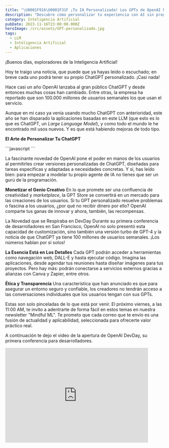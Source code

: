 ```yaml
---
title: "\U0001F916\U0001F31F ¡Tu IA Personalizada! Los GPTs de OpenAI han llegado"
description: "Descubre cómo personalizar tu experiencia con AI sin programar. Los GPTs personalizados han llegado. ¡Únete a la newsletter \"Mindful ML\" y transforma ideas en soluciones únicas! \U0001F680\U0001F916"
category: Inteligencia Artificial
pubDate: 2023-11-16T23:00:00.000Z
heroImage: /src/assets/GPT-personalizado.jpg
tags:
  - LLM
  - Inteligencia Artificial
  - Aplicaciones
---
```


¡Buenos días, exploradores de la Inteligencia Artificial!

Hoy te traigo una noticia, que puede que ya hayas leído o escuchado; en breve cada uno podrá tener su propio ChatGPT personalizado. ¡Casi nada!

Hace casi un año OpenAI lanzaba al gran público ChatGPT y desde entonces muchas cosas han cambiado. Entre otras, la empresa ha reportado que son 100.000 millones de usuarios semanales los que usan el servicio.

Aunque en mi caso ya venía usando mucho ChatGPT con anterioridad, este año se han disparado la aplicaciones basadas en este LLM (que esto es lo que es ChatGPT, un *Large Language Model*), y como todo el mundo le he encontrado mil usos nuevos. Y es que está habiendo mejoras de todo tipo.

**El Arte de Personalizar Tu ChatGPT**

<div class="blur-lg">
  ```javascript
  ```

  La fascinante novedad de OpenAI pone el poder en manos de los usuarios al permitirles crear versiones personalizadas de ChatGPT, diseñadas para tareas específicas y adaptadas a necesidades concretas. Y sí, has leído bien: para empezar a modelar tu propio agente de IA no tienes que ser un gurú de la programación.

  **Monetizar el Genio Creativo** En lo que promete ser una confluencia de creatividad y *marketplace*, la GPT Store se convertirá en un mercado para las creaciones de los usuarios. Si tu GPT personalizado resuelve problemas o fascina a los usuarios, ¿por qué no recibir dinero por ello? OpenAI comparte tus ganas de innovar y ahora, también, las recompensas.

  La Novedad que se Respiraba en DevDay Durante su primera conferencia de desarrolladores en San Francisco, OpenAI no solo presentó esta capacidad de customización, sino también una versión turbo de GPT-4 y la noticia de que ChatGPT ya tiene 100 millones de usuarios semanales. ¡Los números hablan por sí solos!

  **La Esencia Está en Los Detalles** Cada GPT podrán acceder a herramientas como navegación web, DALL-E y hasta ejecutar código. Imagina las aplicaciones, desde agendar tus reuniones hasta diseñar imágenes para tus proyectos. Pero hay más: podrán conectarse a servicios externos gracias a alianzas con Canva y Zapier, entre otros.

  **Ética y Transparencia** Una característica que han anunciado es que para asegurar un entorno seguro y confiable, los creadores no tendrán acceso a las conversaciones individuales que los usuarios tengan con sus GPTs.

  Estas son solo pinceladas de lo que está por venir. El próximo viernes, a las 11:00 AM, te invito a adentrarte de forma fácil en estos temas en nuestra newsletter "Mindful ML". Te prometo que cada correo que te envío es una fusión de actualidad y aplicabilidad, seleccionada para ofrecerte valor práctico real.
</div>

A continuación te dejo el video de la apertura de OpenAI DevDay, su primera conferencia para desarrolladores.

<div class="aspect-w-16 aspect-h-9">
  <iframe class="content-center" src="https://www.youtube.com/embed/U9mJuUkhUzk" width="90%" height="300" frameborder="0" allow="autoplay; fullscreen; picture-in-picture" allowfullscreen />
</div>

¡Hasta la próxima semana! Seguiremos atentos a todas las novedad del fascinante mundo de *Machine Learning*, *Data Science* y *Deep Learning* está a tu disposición para explorar.

PD1 - ¡Comparte este correo y deja que más gente curiosa se una a nuestra comunidad!

PD2 - ¿Quieres más? El email de la próxima semana ya está más cerca ;) ¡No te lo pierdas! Estará en tu bandeja de entrada el próximo viernes a las 11:00.

Recuerda, ¿Tienes sugerencias, preguntas o simplemente quieres compartir tus ideas? ¡No dudes en responder a este correo! Tu participación es siempre bienvenida.

¡Hasta pronto y que tengas una semana increíble!

<hr />

<table role="presentation" cellpadding="0" cellspacing="0" border="0" align="center" id="tableBlock-44" width="100%" style="table-layout: fixed;">
  <tbody>
    <tr>
      <td align="center" class="ml-rte-table" style="padding: 0 0 20px 0;">
        <div class="table-responsive" style="line-height: 125%; display: block; width: 100%; overflow-x: auto; -ms-overflow-style: -ms-autohiding-scrollbar;">
          <table role="presentation" bgcolor="#FFFFFF" border="1" bordercolor="#EEEEEE" style="border-collapse: collapse; border: 1px solid #eeeeee" cellpadding="0" cellspacing="0" align="center" width="100%" class="mlContentTable">
            <tbody>
              <tr>
                <th align="left" bgcolor="#F6F6F6" colspan="2" valign="middle" style="padding: 10px 20px; padding-top: 10; padding-bottom: 10; border-color: #eeeeee;">
                  <p style="word-break: break-word; font-family: Helvetica, sans-serif; color: #000000; font-size: 14px; line-height: 125%; margin: 0;">
                    Herramientas
                  </p>
                </th>
              </tr>

              <tr class="">
                <td width="50%" style="padding: 10px 20px; padding-top: 10; padding-bottom: 10; border-color: #eeeeee;">
                  <p style="word-break: break-word; font-family: Helvetica, sans-serif; color: #000000; font-size: 14px; line-height: 125%; margin: 0;">
                    Taskade
                  </p>
                </td>

                <td width="50%" style="padding: 10px 20px; padding-top: 10; padding-bottom: 10; border-color: #eeeeee;">
                  <p style="word-break: break-word; font-family: Helvetica, sans-serif; color: #000000; font-size: 14px; line-height: 125%; margin: 0;">
                    <a href="https://taskade.com/?via=9f1ck" rel="noopener noreferrer" data-token-index="0" tabindex="0" style="color: #000000; text-decoration: none;">[https://taskade.com?via=9f1ck](https://taskade.com?via=9f1ck)</a>
                  </p>
                </td>
              </tr>

              <tr class="striped">
                <td width="50%" style="padding: 10px 20px; padding-top: 10; padding-bottom: 10; background: #f5f5f5; border-color: #eeeeee;">
                  <p style="word-break: break-word; font-family: Helvetica, sans-serif; color: #000000; font-size: 14px; line-height: 125%; margin: 0;">
                    Notion AI
                  </p>
                </td>

                <td width="50%" style="padding: 10px 20px; padding-top: 10; padding-bottom: 10; background: #f5f5f5; border-color: #eeeeee;">
                  <p style="word-break: break-word; font-family: Helvetica, sans-serif; color: #000000; font-size: 14px; line-height: 125%; margin: 0;">
                    <a href="https://affiliate.notion.so/a50o0a7tl9z5-4y5a7" rel="noopener noreferrer" data-token-index="0" tabindex="0" style="color: #000000; text-decoration: none;">[https://affiliate.notion.so/a50o0a7tl9z5-4y5a7](https://affiliate.notion.so/a50o0a7tl9z5-4y5a7)</a>
                  </p>
                </td>
              </tr>

              <tr class="">
                <td width="50%" style="padding: 10px 20px; padding-top: 10; padding-bottom: 10; border-color: #eeeeee;">
                  <p style="word-break: break-word; font-family: Helvetica, sans-serif; color: #000000; font-size: 14px; line-height: 125%; margin: 0;">
                    Machine Learning For Absolute Beginners: A Plain English
                    Introduction: 3 (AI, Data Science, Python & Statistics for
                    Beginners)
                  </p>
                </td>

                <td width="50%" style="padding: 10px 20px; padding-top: 10; padding-bottom: 10; border-color: #eeeeee;">
                  <p style="word-break: break-word; font-family: Helvetica, sans-serif; color: #000000; font-size: 14px; line-height: 125%; margin: 0;">
                    <span class="ml-rte-link-wrapper" style="line-height: 125%;"><a href="https://amzn.to/49jY4KN" style="color: #000000; text-decoration: none;"><u>[https://amzn.to/49jY4KN](https://amzn.to/49jY4KN)</u></a></span>
                  </p>
                </td>
              </tr>
            </tbody>
          </table>
        </div>
      </td>
    </tr>
  </tbody>
</table>

<table role="presentation" cellpadding="0" cellspacing="0" border="0" align="center" id="tableBlock-57" width="100%" style="table-layout: fixed;">
  <tbody>
    <tr>
      <td align="center" class="ml-rte-table" style="padding: 0 0 20px 0;">
        <div class="table-responsive" style="line-height: 125%; display: block; width: 100%; overflow-x: auto; -ms-overflow-style: -ms-autohiding-scrollbar;">
          <table role="presentation" bgcolor="#FFFFFF" border="1" bordercolor="#EEEEEE" style="border-collapse: collapse; border: 1px solid #eeeeee" cellpadding="0" cellspacing="0" align="center" width="100%" class="mlContentTable">
            <tbody>
              <tr>
                <th align="left" bgcolor="#F6F6F6" colspan="2" valign="middle" style="padding: 10px 20px; padding-top: 10; padding-bottom: 10; border-color: #eeeeee;">
                  <p style="word-break: break-word; font-family: Helvetica, sans-serif; color: #000000; font-size: 14px; line-height: 125%; margin: 0;">
                    Noticias de la semana
                  </p>
                </th>
              </tr>

              <tr class="">
                <td width="50%" style="padding: 10px 20px; padding-top: 10; padding-bottom: 10; border-color: #eeeeee;">
                  <p style="word-break: break-word; font-family: Helvetica, sans-serif; color: #000000; font-size: 14px; line-height: 125%; margin: 0;">
                    Cumbre <strong>de inteligencia artificial</strong> en Londres
                  </p>
                </td>

                <td width="50%" style="padding: 10px 20px; padding-top: 10; padding-bottom: 10; border-color: #eeeeee;">
                  <p style="word-break: break-word; font-family: Helvetica, sans-serif; color: #000000; font-size: 14px; line-height: 125%; margin: 0;">
                    <span class="ml-rte-link-wrapper" style="line-height: 125%;"><a href="https://www.theguardian.com/technology/2023/nov/06/balancing-the-risks-and-rewards-of-ai-will-be-key" style="color: #000000; text-decoration: none;"><u>[https://www.theguardian.com/technology/2023/nov/06/balancing-the-risks-and-rewards-of-ai-will-be-key](https://www.theguardian.com/technology/2023/nov/06/balancing-the-risks-and-rewards-of-ai-will-be-key)</u></a> </span>
                  </p>
                </td>
              </tr>

              <tr class="striped">
                <td width="50%" style="padding: 10px 20px; padding-top: 10; padding-bottom: 10; background: #f5f5f5; border-color: #eeeeee;">
                  <p style="word-break: break-word; font-family: Helvetica, sans-serif; color: #000000; font-size: 14px; line-height: 125%; margin: 0;">
                    9 modelos <strong>de aprendizaje automático</strong> que debe
                    conocer
                  </p>
                </td>

                <td width="50%" style="padding: 10px 20px; padding-top: 10; padding-bottom: 10; background: #f5f5f5; border-color: #eeeeee;">
                  <p style="word-break: break-word; font-family: Helvetica, sans-serif; color: #000000; font-size: 14px; line-height: 125%; margin: 0;">
                    <span class="ml-rte-link-wrapper" style="line-height: 125%;"><a href="https://builtin.com/machine-learning/machine-learning-models-explained" style="color: #000000; text-decoration: none;"><u><span class="ml-rte-link-wrapper" style="line-height: 125%;" /></u></a><u><a href="https://builtin.com/machine-learning/machine-learning-models-explained" style="color: #000000; text-decoration: none;"><u>[https://builtin.com/machine-learning/machine-learning-models-explained](https://builtin.com/machine-learning/machine-learning-models-explained)</u></a></u></span><u /> 
                  </p>
                </td>
              </tr>
            </tbody>
          </table>
        </div>
      </td>
    </tr>
  </tbody>
</table>

<hr />
